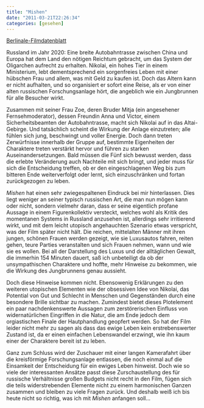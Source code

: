```yaml
---
title: "Mishen"
date: "2011-03-21T22:26:34"
categories: [gesehen]
---
```


[Berlinale-Filmdatenblatt](http://www.berlinale.de/de/programm/berlinale_programm/datenblatt.php?film_id=20115949)

Russland im Jahr 2020: Eine breite Autobahntrasse zwischen China und Europa hat dem Land den nötigen Reichtum gebracht, um das System der Oligarchen aufrecht zu erhalten. Nikolai, ein hohes Tier in einem Ministerium, lebt dementsprechend ein sorgenfreies Leben mit einer hübschen Frau und allem, was mit Geld zu kaufen ist. Doch das Altern kann er nicht aufhalten, und so organisiert er sofort eine Reise, als er von einer alten russischen Forschungsanlage hört, die angeblich wie ein Jungbrunnen für alle Besucher wirkt.

Zusammen mit seiner Frau Zoe, deren Bruder Mitja (ein angesehener Fernsehmoderator), dessen Freundin Anna und Victor, einem Sicherheitsbeamten der Autobahntrasse, macht sich Nikolai auf in das Altai-Gebirge. Und tatsächlich scheint die Wirkung der Anlage einzutreten; alle fühlen sich jung, beschwingt und voller Energie. Doch dann treten Zerwürfnisse innerhalb der Gruppe auf, bestimmte Eigenheiten der Charaktere treten verstärkt hervor und führen zu starken Auseinandersetzungen. Bald müssen die Fünf sich bewusst werden, dass die erlebte Veränderung auch Nachteile mit sich bringt, und jeder muss für sich die Entscheidung treffen, ob er den eingeschlagenen Weg bis zum bitteren Ende weiterverfolgt oder lernt, sich einzuschränken und fortan zurückgezogen zu leben.

*Mishen* hat einen sehr zwiegespaltenen Eindruck bei mir hinterlassen. Dies liegt weniger an seiner typisch russischen Art, die man nun mögen kann oder nicht, sondern vielmehr daran, dass er seine eigentlich profane Aussage in einem Figurenkollektiv versteckt, welches wohl als Kritik des momentanen Systems in Russland anzusehen ist, allerdings sehr irritierend wirkt, und mit dem leicht utopisch angehauchten Szenario etwas verspricht, was der Film später nicht hält. Die reichen, mittelalten Männer mit ihren jungen, schönen Frauen werden gezeigt, wie sie Luxusautos fahren, reiten gehen, teure Parties veranstalten und sich Frauen nehmen, wann und wie sie es wollen. Bei all der Darstellung des Luxus und der alltäglichen Gewalt, die immerhin 154 Minuten dauert, saß ich unbeteiligt da ob der unsympathischen Charaktere und hoffte, mehr Hinweise zu bekommen, wie die Wirkung des Jungbrunnens genau aussieht.

Doch diese Hinweise kommen nicht. Ebensowenig Erklärungen zu den weiteren utopischen Elementen wie der obsessiven Idee von Nikolai, das Potential von Gut und Schlecht in Menschen und Gegenständen durch eine besondere Brille sichtbar zu machen. Zumindest bietet dieses Plotelement ein paar nachdenkenswerte Aussagen zum zerstörerischen Einfluss von widernatürlichen Eingriffen in die Natur, die am Ende jedoch dem orgiastischen Finale der Hautphandlung geopfert werden. So hat der Film leider nicht mehr zu sagen als dass das ewige Leben kein erstrebenswerter Zustand ist, da er einen einfachen Lebenswandel erzwingt, wie ihn kaum einer der Charaktere bereit ist zu leben.

Ganz zum Schluss wird der Zuschauer mit einer langen Kamerafahrt über die kreisförmige Forschungsanlage entlassen, die noch einmal auf die Einsamkeit der Entscheidung für ein ewiges Leben hinweist. Doch wie so viele der interessanten Ansätze passt diese Zurschaustellung des für russische Verhältnisse großen Budgets nicht recht in den Film, fügen sich die teils widerstrebenden Elemente nicht zu einem harmonischen Ganzen zusammen und bleiben zu viele Fragen zurück. Und deshalb weiß ich bis heute nicht so richtig, was ich mit *Mishen* anfangen soll...

